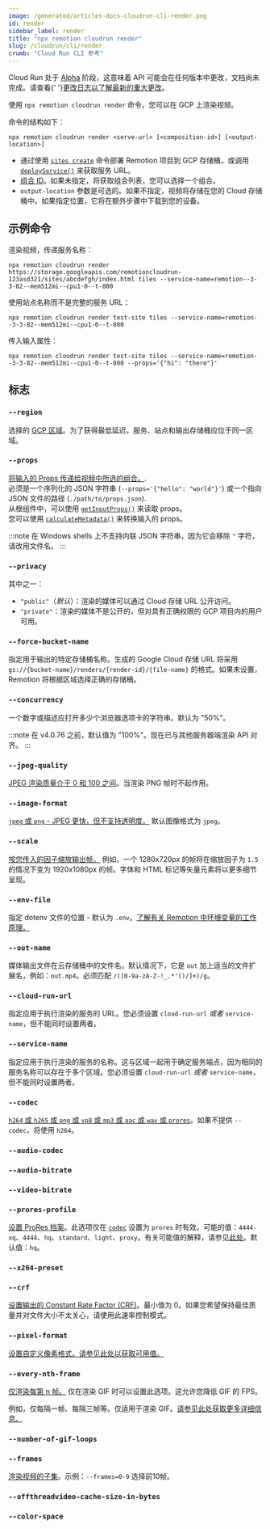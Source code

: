 ```yaml
---
image: /generated/articles-docs-cloudrun-cli-render.png
id: render
sidebar_label: render
title: "npx remotion cloudrun render"
slug: /cloudrun/cli/render
crumb: "Cloud Run CLI 参考"
---
```


<ExperimentalBadge>
  <p>
    Cloud Run 处于 <a href="/docs/cloudrun-alpha">Alpha</a> 阶段，这意味着 API 可能会在任何版本中更改，文档尚未完成。请查看{' '}<a href="https://remotion.dev/changelog">更改日志以了解最新的重大更改</a>。
  </p>
</ExperimentalBadge>

使用 `npx remotion cloudrun render` 命令，您可以在 GCP 上渲染视频。

命令的结构如下：

```
npx remotion cloudrun render <serve-url> [<composition-id>] [<output-location>]
```

- 通过使用 [`sites create`](/docs/cloudrun/cli/sites#create) 命令部署 Remotion 项目到 GCP 存储桶，或调用 [`deployService()`](/docs/cloudrun/deployservice) 来获取服务 URL。
- [组合 ID](/docs/terminology/composition#composition-id)。如果未指定，将获取组合列表，您可以选择一个组合。
- `output-location` 参数是可选的。如果不指定，视频将存储在您的 Cloud 存储桶中。如果指定位置，它将在额外步骤中下载到您的设备。

## 示例命令

渲染视频，传递服务名称：

```
npx remotion cloudrun render https://storage.googleapis.com/remotioncloudrun-123asd321/sites/abcdefgh/index.html tiles --service-name=remotion--3-3-82--mem512mi--cpu1-0--t-800
```

使用站点名称而不是完整的服务 URL：

```
npx remotion cloudrun render test-site tiles --service-name=remotion--3-3-82--mem512mi--cpu1-0--t-800
```

传入输入属性：

```
npx remotion cloudrun render test-site tiles --service-name=remotion--3-3-82--mem512mi--cpu1-0--t-800 --props='{"hi": "there"}'
```

## 标志

### `--region`

选择的 [GCP 区域](/docs/cloudrun/region-selection)。为了获得最低延迟，服务、站点和输出存储桶应位于同一区域。

### `--props`

[将输入的 Props 传递给视频中所选的组合。](/docs/passing-props#passing-input-props-in-the-cli).  
必须是一个序列化的 JSON 字符串 (`--props='{"hello": "world"}'`) 或一个指向 JSON 文件的路径 (`./path/to/props.json`).  
从根组件中，可以使用 [`getInputProps()`](/docs/get-input-props) 来读取 props。  
您可以使用 [`calculateMetadata()`](/docs/calculate-metadata) 来转换输入的 props。

:::note
在 Windows shells 上不支持内联 JSON 字符串，因为它会移除 `"` 字符，请改用文件名。
:::

### `--privacy`

其中之一：

- `"public"`（_默认_）：渲染的媒体可以通过 Cloud 存储 URL 公开访问。
- `"private"`：渲染的媒体不是公开的，但对具有正确权限的 GCP 项目内的用户可用。

### `--force-bucket-name`

指定用于输出的特定存储桶名称。生成的 Google Cloud 存储 URL 将采用 `gs://{bucket-name}/renders/{render-id}/{file-name}` 的格式。如果未设置，Remotion 将根据区域选择正确的存储桶。

### `--concurrency`

一个数字或描述应打开多少个浏览器选项卡的字符串。默认为 "50%"。

:::note
在 v4.0.76 之前，默认值为 "100%"。现在已与其他服务器端渲染 API 对齐。
:::

### `--jpeg-quality`

[JPEG 渲染质量介于 0 和 100 之间](/docs/config#setjpegquality)。当渲染 PNG 帧时不起作用。

### `--image-format`

[`jpeg` 或 `png` - JPEG 更快，但不支持透明度。](/docs/config#setvideoimageformat) 默认图像格式为 `jpeg`。

### `--scale`

[按您传入的因子缩放输出帧。](/docs/scaling) 例如，一个 1280x720px 的帧将在缩放因子为 `1.5` 的情况下变为 1920x1080px 的帧。字体和 HTML 标记等矢量元素将以更多细节呈现。

### `--env-file`

指定 dotenv 文件的位置 - 默认为 `.env`。[了解有关 Remotion 中环境变量的工作原理。](/docs/env-variables) 



### `--out-name`

媒体输出文件在云存储桶中的文件名。默认情况下，它是 `out` 加上适当的文件扩展名，例如：`out.mp4`。必须匹配 `/([0-9a-zA-Z-!_.*'()/]+)/g`。



### `--cloud-run-url`

指定应用于执行渲染的服务的 URL。您必须设置 `cloud-run-url` _或者_ `service-name`，但不能同时设置两者。



### `--service-name`

指定应用于执行渲染的服务的名称。这与区域一起用于确定服务端点，因为相同的服务名称可以存在于多个区域。您必须设置 `cloud-run-url` _或者_ `service-name`，但不能同时设置两者。



### `--codec`

[`h264` 或 `h265` 或 `png` 或 `vp8` 或 `mp3` 或 `aac` 或 `wav` 或 `prores`](/docs/config#setcodec)。如果不提供 `--codec`，将使用 `h264`。



### `--audio-codec`

<Options id="audio-codec" />



### `--audio-bitrate`

<Options id="audio-bitrate" />



### `--video-bitrate`

<Options id="video-bitrate" />



### `--prores-profile`

[设置 ProRes 档案](/docs/config#setproresprofile)。此选项仅在 [`codec`](#--codec) 设置为 `prores` 时有效。可能的值：`4444-xq`、`4444`、`hq`、`standard`、`light`、`proxy`。有关可能值的解释，请参见[此处](https://video.stackexchange.com/a/14715)。默认值：`hq`。



### `--x264-preset`

<Options id="x264-preset" />



### `--crf`

[设置输出的 Constant Rate Factor (CRF)](/docs/config#setcrf)。最小值为 0。如果您希望保持最佳质量并对文件大小不太关心，请使用此速率控制模式。



### `--pixel-format`

[设置自定义像素格式。请参见此处以获取可用值。](/docs/config#setpixelformat)



### `--every-nth-frame`

[仅渲染每第 n 帧。](/docs/config#seteverynthframe) 仅在渲染 GIF 时可以设置此选项。这允许您降低 GIF 的 FPS。

例如，仅每隔一帧、每隔三帧等。仅适用于渲染 GIF。[请参见此处获取更多详细信息。](/docs/render-as-gif)



### `--number-of-gif-loops`


<Options id="number-of-gif-loops" />

### `--frames`

[渲染视频的子集](/docs/config#setframerange)。示例：`--frames=0-9` 选择前10帧。

### `--offthreadvideo-cache-size-in-bytes`<AvailableFrom v="4.0.23"/>

<Options id="offthreadvideo-cache-size-in-bytes" />

### `--color-space`<AvailableFrom v="4.0.28"/>

<Options cli id="color-space" />

